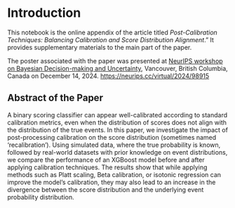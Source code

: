# Introduction

This notebook is the online appendix of the article titled _Post-Calibration Techniques: Balancing Calibration and Score Distribution Alignment_." It provides supplementary materials to the main part of the paper.

The poster associated with the paper was presented at [NeurIPS workshop on Bayesian Decision-making and Uncertainty](https://gp-seminar-series.github.io/neurips-2024/), Vancouver, British Columbia, Canada on December 14, 2024.
<https://neurips.cc/virtual/2024/98915>

## Abstract of the Paper

A binary scoring classifier can appear well-calibrated according to standard calibration metrics, even when the distribution of scores does not align with the distribution of the true events. In this paper, we investigate the impact of post-processing calibration on the score distribution (sometimes named ‘recalibration’). Using simulated data, where the true probability is known, followed by real-world datasets with prior knowledge on event distributions, we compare the performance of an XGBoost model before and after applying calibration techniques. The results show that while applying methods such as Platt scaling, Beta calibration, or isotonic regression can improve the model’s calibration, they may also lead to an increase in the divergence between the score distribution and the underlying event probability distribution.
